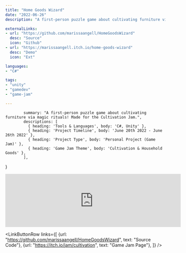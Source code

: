 ```yaml
---
title: "Home Goods Wizard"
date: "2022-06-26"
description: "A first-person puzzle game about cultivating furniture via magic rituals."

externalLinks:
- url: "https://github.com/marissaangell/HomeGoodsWizard"
  desc: "Source"
  icon: "Github"
- url: "https://marissaangell.itch.io/home-goods-wizard"
  desc: "Demo"
  icon: "Ext"

languages: 
- "C#"

tags:
- "unity"
- "gamedev"
- "game-jam"

---
```


            summary: "A first-person puzzle game about cultivating furniture via magic rituals! Made for the Cultivation Jam.",
            descriptions: [
              { heading: 'Tools & Languages', body: 'C#, Unity' },
              { heading: 'Project Timeline', body: 'June 20th 2022 - June 26th 2022' },
              { heading: 'Project Type', body: 'Personal Project (Game Jam)' },
              { heading: 'Game Jam Theme', body: 'Cultivation & Household Goods' },
            ],
}

<TwoColumn vars={vars} centerRightCol={true}>

<div className="mt-10 flex justify-center">

<iframe src="https://itch.io/embed/1591804?linkback=true&amp;bg_color=624F41&amp;fg_color=fbf2e9&amp;link_color=F4D5B8&amp;border_color=F4D5B8" width="552" height="167" frameborder="0"><a href="https://marissaangell.itch.io/home-goods-wizard">Home Goods Wizard by Marissa Angell</a></iframe>
</div> 

<LinkButtonRow 
  links={[
          {url: "https://github.com/marissaangell/HomeGoodsWizard", text: "Source Code"},
          {url: "https://itch.io/jam/cultivation", text: "Game Jam Page"},
        ]} 
/>

</TwoColumn>